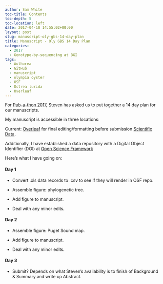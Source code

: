 ```yaml
---
author: Sam White
toc-title: Contents
toc-depth: 5
toc-location: left
date: 2017-04-18 14:55:02+00:00
layout: post
slug: manuscript-oly-gbs-14-day-plan
title: Manuscript - Oly GBS 14 Day Plan
categories:
  - 2017
  - Genotype-by-sequencing at BGI
tags:
  - Authorea
  - GitHub
  - manuscript
  - olympia oyster
  - OSF
  - Ostrea lurida
  - Overleaf
---
```


For [Pub-a-thon 2017](https://github.com/sr320/LabDocs/wiki/Pub-a-thon-2017), Steven has asked us to put together a 14 day plan for our manuscripts.

My manuscript is accessible in three locations:

Current: [Overleaf](https://www.overleaf.com/read/mqbbvmwxhncg) for final editing/formatting before submission [Scientific Data](https://www.nature.com/sdata/).

Additionally, I have established a data repository with a Digital Object Identifier (DOI) at [Open Science Framework](https://osf.io/j8rc2/)

Here's what I have going on:



#### Day 1







  * Convert .xls data records to .csv to see if they will render in OSF repo. 


  * Assemble figure: phylogenetic tree. 


  * Add figure to manuscript.


  * Deal with any minor edits.





#### Day 2







  * Assemble figure: Puget Sound map. 


  * Add figure to manuscript. 


  * Deal with any minor edits.





#### Day 3







  * Submit? Depends on what Steven's availability is to finish of Background & Summary and write up Abstract.


